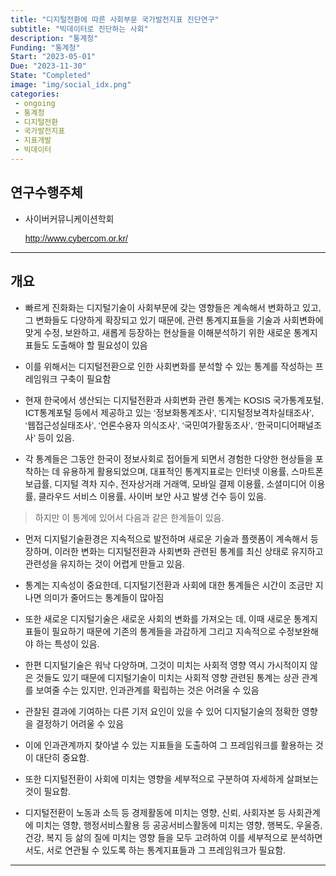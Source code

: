 ```yaml
---
title: "디지털전환에 따른 사회부문 국가발전지표 진단연구"
subtitle: "빅데이터로 진단하는 사회"
description: "통계청"
Funding: "통계청"
Start: "2023-05-01"
Due: "2023-11-30"
State: "Completed"
image: "img/social_idx.png"
categories:
 - ongoing
 - 통계청
 - 디지털전환
 - 국가발전지표
 - 지표개발
 - 빅데이터
---
```


::: {style="font-family: \"NanumMyeongjo\", sans-serif;"}
## 연구수행주체

-   사이버커뮤니케이션학회

    <http://www.cybercom.or.kr/>

------------------------------------------------------------------------

## 개요

-   빠르게 진화화는 디지털기술이 사회부문에 갖는 영향들은 계속해서 변화하고 있고, 그 변화들도 다양하게 확장되고 있기 때문에, 관련 통계지표들을 기술과 사회변화에 맞게 수정, 보완하고, 새롭게 등장하는 현상들을 이해분석하기 위한 새로운 통계지표들도 도출해야 할 필요성이 있음

-   이를 위해서는 디지털전환으로 인한 사회변화를 분석할 수 있는 통계를 작성하는 프레임워크 구축이 필요함

-   현재 한국에서 생산되는 디지털전환과 사회변화 관련 통계는 KOSIS 국가통계포털, ICT통계포털 등에서 제공하고 있는 '정보화통계조사', '디지털정보격차실태조사', '웹접근성실태조사', '언론수용자 의식조사', '국민여가활동조사', '한국미디어패널조사' 등이 있음.

-   각 통계들은 그동안 한국이 정보사회로 접어들게 되면서 경험한 다양한 현상들을 포착하는 데 유용하게 활용되었으며, 대표적인 통계지표로는 인터넷 이용률, 스마트폰 보급률, 디지털 격차 지수, 전자상거래 거래액, 모바일 결제 이용률, 소셜미디어 이용률, 클라우드 서비스 이용률, 사이버 보안 사고 발생 건수 등이 있음.

> 하지만 이 통계에 있어서 다음과 같은 한계들이 있음.

-   먼저 디지털기술환경은 지속적으로 발전하며 새로운 기술과 플랫폼이 계속해서 등장하며, 이러한 변화는 디지털전환과 사회변화 관련된 통계를 최신 상태로 유지하고 관련성을 유지하는 것이 어렵게 만들고 있음.

-   통계는 지속성이 중요한데, 디지털기전환과 사회에 대한 통계들은 시간이 조금만 지나면 의미가 줄어드는 통계들이 많아짐

-   또한 새로운 디지털기술은 새로운 사회의 변화를 가져오는 데, 이때 새로운 통계지표들이 필요하기 때문에 기존의 통계들을 과감하게 그리고 지속적으로 수정보완해야 하는 특성이 있음.

-   한편 디지털기술은 워낙 다양하며, 그것이 미치는 사회적 영향 역시 가시적이지 않은 것들도 있기 때문에 디지털기술이 미치는 사회적 영향 관련된 통계는 상관 관계를 보여줄 수는 있지만, 인과관계를 확립하는 것은 어려울 수 있음

-   관찰된 결과에 기여하는 다른 기저 요인이 있을 수 있어 디지털기술의 정확한 영향을 결정하기 어려울 수 있음

-   이에 인과관계까지 찾아낼 수 있는 지표들을 도출하여 그 프레임워크를 활용하는 것이 대단히 중요함.

-   또한 디지털전환이 사회에 미치는 영향을 세부적으로 구분하여 자세하게 살펴보는 것이 필요함.

-   디지털전환이 노동과 소득 등 경제활동에 미치는 영향, 신뢰, 사회자본 등 사회관계에 미치는 영향, 행정서비스활용 등 공공서비스활동에 미치는 영향, 행복도, 우울증, 건강, 복지 등 삶의 질에 미치는 영향 들을 모두 고려하여 이를 세부적으로 분석하면서도, 서로 연관될 수 있도록 하는 통계지표들과 그 프레임워크가 필요함.

------------------------------------------------------------------------
:::
